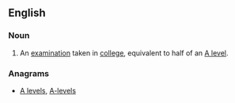 ==English==
{{wikipedia}}
===Noun===
{{en-noun|head=[[A]] [[level|Level]]}}

# {{context|British}} An [[examination]] taken in [[college]], equivalent to half of an [[A level]].

===Anagrams===
* [[A levels#English|A levels]], [[A-levels#English|A-levels]]